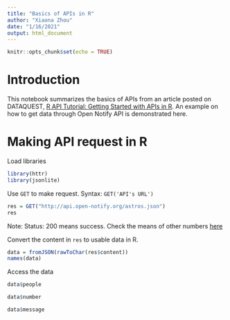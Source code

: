 ```yaml
---
title: "Basics of APIs in R"
author: "Xiaona Zhou"
date: "1/16/2021"
output: html_document
---
```


```r
knitr::opts_chunk$set(echo = TRUE)
```

# Introduction

This notebook summarizes the basics of APIs from an article posted on DATAQUEST, [R API Tutorial: Getting Started with APIs in R](https://www.dataquest.io/blog/r-api-tutorial/). An example on how to get data through Open Notify API is demonstrated here. 

# Making API request in R

Load libraries
```r
library(httr)
library(jsonlite)
```

Use `GET` to make request. 
Syntax: `GET('API's URL')`

```r
res = GET("http://api.open-notify.org/astros.json")
res
```

Note: Status: 200 means success. Check the means of other numbers [here](https://www.restapitutorial.com/httpstatuscodes.html)


Convert the content in `res` to usable data in R.
```r
data = fromJSON(rawToChar(res$content))
names(data)
```
Access the data
```r
data$people
```
```r
data$number
```
```r
data$message
```

